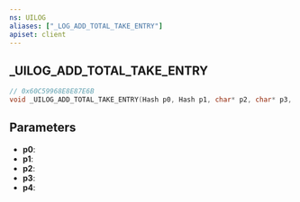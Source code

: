 ```yaml
---
ns: UILOG
aliases: ["_LOG_ADD_TOTAL_TAKE_ENTRY"]
apiset: client
---
```

## _UILOG_ADD_TOTAL_TAKE_ENTRY

```c
// 0x60C59968E8E87E6B
void _UILOG_ADD_TOTAL_TAKE_ENTRY(Hash p0, Hash p1, char* p2, char* p3, Hash p4);
```


## Parameters
* **p0**:
* **p1**:
* **p2**:
* **p3**:
* **p4**: